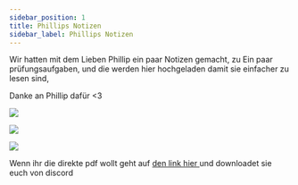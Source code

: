 ```yaml
---
sidebar_position: 1
title: Phillips Notizen
sidebar_label: Phillips Notizen
---
```


Wir hatten mit dem Lieben Phillip ein paar Notizen gemacht, zu Ein paar prüfungsaufgaben, und die werden hier hochgeladen damit sie einfacher zu lesen sind,&#x20;

Danke an Phillip dafür \<3

![](/img/bfk-i-1_page-0001.jpg)

![](/img/bfk-i-1_page-0002.jpg)

![](/img/bfk-i-1_page-0003.jpg)

Wenn ihr die direkte pdf wollt geht auf [den link hier ](https://cdn.discordapp.com/attachments/1237086756759670865/1237103043309473883/BfK-I.pdf?ex=663a6d7d&is=66391bfd&hm=b2772f4df028800e5024df97e0cf548ea1bd8d4330dec0cd99754f6db7a95ca1&)und downloadet sie euch von discord
